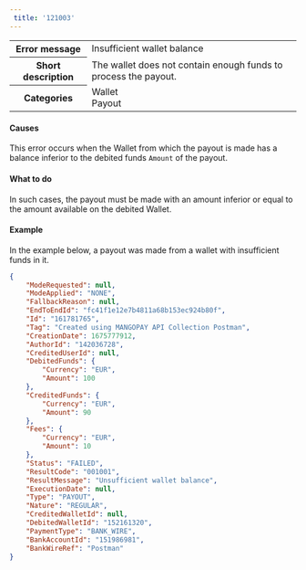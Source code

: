 ```yaml
---  
 title: '121003'  
---  
```

  
<table>
    <tbody>
        <tr>
            <th class="header"><strong>Error message</strong></th>
            <td class="table-content">Insufficient wallet balance</td>
        </tr>
        <tr>
            <th class="header"><strong>Short description</strong></th>
            <td class="table-content">The wallet does not contain enough funds to process the payout.</td>
        </tr>
        <tr>
            <th class="header"><strong>Categories</strong></th>
            <td class="table-content">  
<div class="label">Wallet</div>  
<div class="label">Payout</div>
</td>
        </tr>
    </tbody>
</table>  

#### Causes  

This error occurs when the Wallet from which the payout is made has a balance inferior to the debited funds `Amount` of the payout.  

#### What to do  

In such cases, the payout must be made with an amount inferior or equal to the amount available on the debited Wallet.  

#### Example  

In the example below, a payout was made from a wallet with insufficient funds in it.  
```json API Response
{
    "ModeRequested": null,
    "ModeApplied": "NONE",
    "FallbackReason": null,
    "EndToEndId": "fc41f1e12e7b4811a68b153ec924b80f",
    "Id": "161781765",
    "Tag": "Created using MANGOPAY API Collection Postman",
    "CreationDate": 1675777912,
    "AuthorId": "142036728",
    "CreditedUserId": null,
    "DebitedFunds": {
        "Currency": "EUR",
        "Amount": 100
    },
    "CreditedFunds": {
        "Currency": "EUR",
        "Amount": 90
    },
    "Fees": {
        "Currency": "EUR",
        "Amount": 10
    },
    "Status": "FAILED",
    "ResultCode": "001001",
    "ResultMessage": "Unsufficient wallet balance",
    "ExecutionDate": null,
    "Type": "PAYOUT",
    "Nature": "REGULAR",
    "CreditedWalletId": null,
    "DebitedWalletId": "152161320",
    "PaymentType": "BANK_WIRE",
    "BankAccountId": "151986981",
    "BankWireRef": "Postman"
}
```